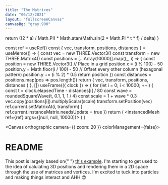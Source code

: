 ```yaml
---
title: "The Matrices"
date: "06/12/2021"
layout: "fullscreenCanvas"
canvasBg: "gray.900"
---
```



  return ((2 * a) / Math.PI) * Math.atan(Math.sin(2 * Math.PI * t * f) / delta)
}

  const ref = useRef()
  const { vec, transform, positions, distances } = useMemo(() => {
    const vec = new THREE.Vector3()
    const transform = new THREE.Matrix4()
    const positions = [...Array(10000)].map((_, i) => {
      const position = new THREE.Vector3()
      // Place in a grid
      position.x = (i % 100) - 50
      position.y = Math.floor(i / 100) - 50
      // Offset every other column (hexagonal pattern)
      position.y += (i % 2) * 0.5
      return position
    })
    const distances = positions.map(pos => pos.length())
    return { vec, transform, positions, distances }
  }, [])
  useFrame(({ clock }) => {
    for (let i = 0; i < 10000; ++i) {
      const t = clock.elapsedTime - distances[i] / 80
      const wave = roundedSquareWave(t, 0.1, 1, 1 / 4)
      const scale = 1 + wave * 0.3
      vec.copy(positions[i]).multiplyScalar(scale)
      transform.setPosition(vec)
      ref.current.setMatrixAt(i, transform)
    }
    ref.current.instanceMatrix.needsUpdate = true
  })
  return (
    <instancedMesh ref={ref} args={[null, null, 10000]}>
      <circleBufferGeometry args={[0.1]} />
      <meshBasicMaterial color="cyan" />
    </instancedMesh>
  )
}

<Canvas orthographic camera={{ zoom: 20 }} colorManagement={false}>
  <Dots />
</Canvas>
<HtmlOverlay title="README">
  <h1>README</h1>
  <p>
    This post is largely based on{" "}
    <a href="https://codesandbox.io/s/0n4uw">this example</a>. I'm starting to
    get used to the idea of calulating 3D positions and rendering them in a 2D
    space through the use of matrices and vertices. I'm excited to tuck into
    particles and making things interact and AHH 😍
  </p>
</HtmlOverlay>
